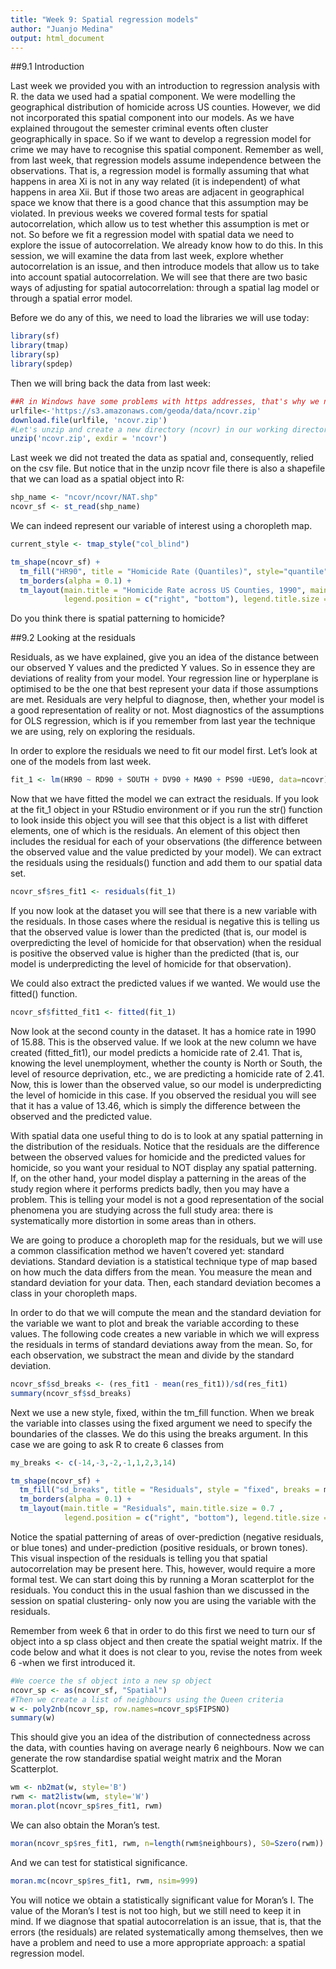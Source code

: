 ```yaml
---
title: "Week 9: Spatial regression models"
author: "Juanjo Medina"
output: html_document
---
```


##9.1 Introduction

Last week we provided you with an introduction to regression analysis with R. the data we used had a spatial component. We were modelling the geographical distribution of homicide across US counties. However, we did not incorporated this spatial component into our models. As we have explained througout the semester criminal events often cluster geographically in space. So if we want to develop a regression model for crime we may have to recognise this spatial component. Remember as well, from last week, that regression models assume independence between the observations. That is, a regression model is formally assuming that what happens in area Xi is not in any way related (it is independent) of what happens in area Xii. But if those two areas are adjacent in geographical space we know that there is a good chance that this assumption may be violated. In previous weeks we covered formal tests for spatial autocorrelation, which allow us to test whether this assumption is met or not. So before we fit a regression model with spatial data we need to explore the issue of autocorrelation. We already know how to do this. In this session, we will examine the data from last week, explore whether autocorrelation is an issue, and then introduce models that allow us to take into account spatial autocorrelation. We will see that there are two basic ways of adjusting for spatial autocorrelation: through a spatial lag model or through a spatial error model.

Before we do any of this, we need to load the libraries we will use today:

```r
library(sf)
library(tmap)
library(sp)
library(spdep)
```


Then we will bring back the data from last week:

```r
##R in Windows have some problems with https addresses, that's why we need to do this first:
urlfile<-'https://s3.amazonaws.com/geoda/data/ncovr.zip'
download.file(urlfile, 'ncovr.zip')
#Let's unzip and create a new directory (ncovr) in our working directory to place the files
unzip('ncovr.zip', exdir = 'ncovr')

```

Last week we did not treated the data as spatial and, consequently, relied on the csv file. But notice that in the unzip ncovr file there is also a shapefile that we can load as a spatial object into R:

```r
shp_name <- "ncovr/ncovr/NAT.shp"
ncovr_sf <- st_read(shp_name)
```

We can indeed represent our variable of interest using a choropleth map.

```r
current_style <- tmap_style("col_blind")

tm_shape(ncovr_sf) + 
  tm_fill("HR90", title = "Homicide Rate (Quantiles)", style="quantile", palette = "Reds") +
  tm_borders(alpha = 0.1) +
  tm_layout(main.title = "Homicide Rate across US Counties, 1990", main.title.size = 0.7 ,
            legend.position = c("right", "bottom"), legend.title.size = 0.8)
```

Do you think there is spatial patterning to homicide?

##9.2 Looking at the residuals

Residuals, as we have explained, give you an idea of the distance between our observed Y values and the predicted Y values. So in essence they are deviations of reality from your model. Your regression line or hyperplane is optimised to be the one that best represent your data if those assumptions are met. Residuals are very helpful to diagnose, then, whether your model is a good representation of reality or not. Most diagnostics of the assumptions for OLS regression, which is if you remember from last year the technique we are using, rely on exploring the residuals. 

In order to explore the residuals we need to fit our model first. Let's look at one of the models from last week.

```r

fit_1 <- lm(HR90 ~ RD90 + SOUTH + DV90 + MA90 + PS90 +UE90, data=ncovr)

```

Now that we have fitted the model we can extract the residuals. If you look at the fit_1 object in your RStudio environment or if you run the str() function to look inside this object you will see that this object is a list with differet elements, one of which is the residuals. An element of this object then includes the residual for each of your observations (the difference between the observed value and the value predicted by your model). We can extract the residuals using the residuals() function and add them to our spatial data set.

```r
ncovr_sf$res_fit1 <- residuals(fit_1)
```

If you now look at the dataset you will see that there is a new variable with the residuals. In those cases where the residual is negative this is telling us that the observed value is lower than the predicted (that is, our model is overpredicting the level of homicide for that observation) when the residual is positive the observed value is higher than the predicted (that is, our model is underpredicting the level of homicide for that observation).

We could also extract the predicted values if we wanted. We would use the fitted() function.

```r
ncovr_sf$fitted_fit1 <- fitted(fit_1)
```

Now look at the second county in the dataset. It has a homice rate in 1990 of 15.88. This is the observed value. If we look at the new column we have created (fitted_fit1), our model predicts a homicide rate of 2.41. That is, knowing the level unemployment, whether the county is North or South, the level of resource deprivation, etc., we are predicting a homicide rate of 2.41. Now, this is lower than the observed value, so our model is underpredicting the level of homicide in this case. If you observed the residual you will see that it has a value of 13.46, which is simply the difference between the observed and the predicted value.

With spatial data one useful thing to do is to look at any spatial patterning in the distribution of the residuals. Notice that the residuals are the difference between the observed values for homicide and the predicted values for homicide, so you want your residual to NOT display any spatial patterning. If, on  the  other  hand,  your  model  display  a  patterning  in  the  areas of  the  study  region  where  it performs  predicts  badly,  then  you  may have  a  problem.  This  is  telling  your  model  is  not  a  good representation  of  the  social  phenomena  you  are  studying  across  the full  study  area:  there  is systematically more distortion in some areas than in others. 

We are going to produce a choropleth map for the residuals, but we will use a common classification method we haven't covered yet: standard deviations. Standard deviation is a statistical technique type of map based on how much the data differs from the mean. You measure the mean and standard deviation for your data. Then, each standard deviation becomes a class in your choropleth maps.

In order to do that we will compute the mean and the standard deviation for the variable we want to plot and break the variable according to these values. The following code creates a new variable in which we will express the residuals in terms of standard deviations away from the mean. So, for each observation, we substract the mean and divide by the standard deviation. 

```r
ncovr_sf$sd_breaks <- (res_fit1 - mean(res_fit1))/sd(res_fit1)
summary(ncovr_sf$sd_breaks)
```

Next we use a new style, fixed, within the tm_fill function. When we break the variable into classes using the fixed argument we need to specify the boundaries of the classes. We do this using the breaks argument. In this case we are going to ask R to create 6 classes from 

```r
my_breaks <- c(-14,-3,-2,-1,1,2,3,14)

tm_shape(ncovr_sf) + 
  tm_fill("sd_breaks", title = "Residuals", style = "fixed", breaks = my_breaks, palette = "-RdBu") +
  tm_borders(alpha = 0.1) +
  tm_layout(main.title = "Residuals", main.title.size = 0.7 ,
            legend.position = c("right", "bottom"), legend.title.size = 0.8)
```

Notice  the  spatial  patterning  of  areas  of  over-prediction  (negative residuals,  or  blue  tones)  and under-prediction (positive residuals, or brown tones). This visual inspection of the residuals is telling you that spatial autocorrelation may be present here. This, however, would require a more formal test. We can start doing this by running a Moran scatterplot for the residuals. You conduct this in the usual  fashion  than  we discussed  in  the  session  on  spatial  clustering-  only  now  you  are using  the variable with the residuals.

Remember from week 6 that in order to do this first we need to turn our sf object into a sp class object and then create the spatial weight matrix. If the code below and what it does is not clear to you, revise the notes from week 6 -when we first introduced it.

```r
#We coerce the sf object into a new sp object
ncovr_sp <- as(ncovr_sf, "Spatial")
#Then we create a list of neighbours using the Queen criteria
w <- poly2nb(ncovr_sp, row.names=ncovr_sp$FIPSNO)
summary(w)
```

This should give you an idea of the distribution of connectedness across the data, with counties having on average nearly 6 neighbours. Now we can generate the row standardise spatial weight matrix and the Moran Scatterplot.

```r
wm <- nb2mat(w, style='B')
rwm <- mat2listw(wm, style='W')
moran.plot(ncovr_sp$res_fit1, rwm)

```

We can also obtain the Moran's test.

```r
moran(ncovr_sp$res_fit1, rwm, n=length(rwm$neighbours), S0=Szero(rwm))
```

And we can test for statistical significance.

```r
moran.mc(ncovr_sp$res_fit1, rwm, nsim=999)
```

You will notice we obtain a statistically significant value for Moran’s I. The value of the Moran’s I test is not too high, but we still need to keep it in mind. If we diagnose that spatial autocorrelation is an issue, that is, that the errors (the residuals) are related systematically among themselves, then we have a problem and need to use a more appropriate approach: a spatial regression model.

